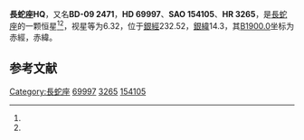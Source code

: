 {{Starbox begin
| name = 長蛇座HQ
}}
{{Starbox observe
| epoch = [[J2000.0|J2000.0]]
| constell = [[長蛇座|長蛇座]]<ref name=SIMBAD>{{cite web
 | url=http://simbad.u-strasbg.fr/simbad/sim-id?Ident=HR+3265
 | title=Pulsating variable Star
 | publisher=Centre de Données astronomiques de Strasbourg
 | work=SIMBAD
 | accessdate=2012-07-13
 | archive-date=2019-07-10
 | archive-url=https://web.archive.org/web/20190710185658/http://simbad.u-strasbg.fr/simbad/sim-id?Ident=HR%2B3265
 | dead-url=no
 }}</ref><ref name=DATA>{{cite web
 | url=http://vizier.u-strasbg.fr/viz-bin/VizieR-5?-out.add=.&-source=5050&-corr=PK=HR&-out.max=9999&HR=3265
 | title=VizieR Detailed Page
 | accessdate=2012-07-13
 | archive-date=2019-07-10
 | archive-url=https://web.archive.org/web/20190710185658/http://vizier.u-strasbg.fr/viz-bin/VizieR-5?-out.add=.&-source=5050&-corr=PK=HR&-out.max=9999&HR=3265
 | dead-url=no
 }}</ref>
| 星官 = 
| ra = {{RA|8|19|15.1}}<ref name=SIMBAD /><ref name=DATA />
| dec = {{DEC|-10|9|57}}<ref name=SIMBAD /><ref name=DATA />
| appmag_v = 6.32<ref name=SIMBAD /><ref name=DATA />
}}
{{Starbox character
| class = F3IIIpDel Del<ref name=SIMBAD /><ref name=DATA />
| b-v = 0.33<ref name=SIMBAD /><ref name=DATA />
| u-b = 0.17<ref name=SIMBAD /><ref name=DATA />
| r-i = <ref name=SIMBAD /><ref name=DATA />
| variable = 
}}
{{Starbox astrometry
| radial_v = 0.17
| prop_mo_ra = 32
| parallax = 
| p_error = 
}}
{{Starbox catalog
| names =BD-09 2471，[[SAO星表|SAO]] 154105，[[HD星表|HD]] 69997，[[HR星表|HR]] 3265}}
{{Starbox reference |Simbad=HR+3265}}
{{Starbox end}}

'''長蛇座HQ'''，又名'''BD-09 2471'''，'''HD 69997'''、'''SAO 154105'''、'''HR 3265'''，是[[長蛇座|長蛇座]]的一颗恒星<ref name=SIMBAD /><ref name=DATA />，视星等为6.32，位于[[銀道座標系|銀經]]232.52，[[銀道座標系|銀緯]]14.3，其[[B1900.0|B1900.0]]坐标为赤經{{RA|8|14|27.5}}，赤緯{{DEC|-9|14.3|13}}。

== 参考文献 ==
{{reflist}}

{{star-stub}}

{{長蛇座恒星}}
[[Category:長蛇座|Category:長蛇座]]
[[Category:HD和HDE天體|69997]]
[[Category:HR天體|3265]]
[[Category:SAO天體|154105]]